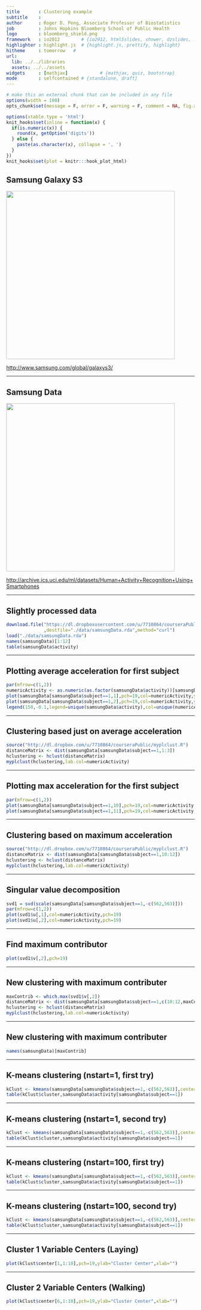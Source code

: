 ```yaml
---
title       : Clustering example
subtitle    : 
author      : Roger D. Peng, Associate Professor of Biostatistics 
job         : Johns Hopkins Bloomberg School of Public Health
logo        : bloomberg_shield.png
framework   : io2012        # {io2012, html5slides, shower, dzslides, ...}
highlighter : highlight.js  # {highlight.js, prettify, highlight}
hitheme     : tomorrow   # 
url:
  lib: ../../libraries
  assets: ../../assets
widgets     : [mathjax]            # {mathjax, quiz, bootstrap}
mode        : selfcontained # {standalone, draft}
---
```



```r
# make this an external chunk that can be included in any file
options(width = 100)
opts_chunk$set(message = F, error = F, warning = F, comment = NA, fig.align = 'center', dpi = 100, tidy = F, cache = T, cache.path = '.cache/', fig.path = 'fig/')

options(xtable.type = 'html')
knit_hooks$set(inline = function(x) {
  if(is.numeric(x)) {
    round(x, getOption('digits'))
  } else {
    paste(as.character(x), collapse = ', ')
  }
})
knit_hooks$set(plot = knitr:::hook_plot_html)
```

## Samsung Galaxy S3

<img class=center src=../../assets/img/samsung.png height=450>

[http://www.samsung.com/global/galaxys3/](http://www.samsung.com/global/galaxys3/)


---

## Samsung Data

<img class=center src=../../assets/img/ucisamsung.png height=450>

[http://archive.ics.uci.edu/ml/datasets/Human+Activity+Recognition+Using+Smartphones](http://archive.ics.uci.edu/ml/datasets/Human+Activity+Recognition+Using+Smartphones)


---

## Slightly processed data

```r
download.file("https://dl.dropboxusercontent.com/u/7710864/courseraPublic/samsungData.rda"
              ,destfile="./data/samsungData.rda",method="curl")
load("./data/samsungData.rda")
names(samsungData)[1:12]
table(samsungData$activity)
```

---

## Plotting average acceleration for first subject

```r
par(mfrow=c(1,2))
numericActivity <- as.numeric(as.factor(samsungData$activity))[samsungData$subject==1]
plot(samsungData[samsungData$subject==1,1],pch=19,col=numericActivity,ylab=names(samsungData)[1])
plot(samsungData[samsungData$subject==1,2],pch=19,col=numericActivity,ylab=names(samsungData)[2])
legend(150,-0.1,legend=unique(samsungData$activity),col=unique(numericActivity),pch=19)
```

---

## Clustering based just on average acceleration


```r
source("http://dl.dropbox.com/u/7710864/courseraPublic/myplclust.R")
distanceMatrix <- dist(samsungData[samsungData$subject==1,1:3])
hclustering <- hclust(distanceMatrix)
myplclust(hclustering,lab.col=numericActivity)
```


---

## Plotting max acceleration for the first subject

```r
par(mfrow=c(1,2))
plot(samsungData[samsungData$subject==1,10],pch=19,col=numericActivity,ylab=names(samsungData)[10])
plot(samsungData[samsungData$subject==1,11],pch=19,col=numericActivity,ylab=names(samsungData)[11])
```

---

## Clustering based on maximum acceleration

```r
source("http://dl.dropbox.com/u/7710864/courseraPublic/myplclust.R")
distanceMatrix <- dist(samsungData[samsungData$subject==1,10:12])
hclustering <- hclust(distanceMatrix)
myplclust(hclustering,lab.col=numericActivity)
```



---

## Singular value decomposition

```r
svd1 = svd(scale(samsungData[samsungData$subject==1,-c(562,563)]))
par(mfrow=c(1,2))
plot(svd1$u[,1],col=numericActivity,pch=19)
plot(svd1$u[,2],col=numericActivity,pch=19)
```

---

## Find maximum contributor

```r
plot(svd1$v[,2],pch=19)

```


---

##  New clustering with maximum contributer

```r
maxContrib <- which.max(svd1$v[,2])
distanceMatrix <- dist(samsungData[samsungData$subject==1,c(10:12,maxContrib)])
hclustering <- hclust(distanceMatrix)
myplclust(hclustering,lab.col=numericActivity)                             
```


---

##  New clustering with maximum contributer

```r
names(samsungData)[maxContrib]                          
```

---

##  K-means clustering (nstart=1, first try)

```r
kClust <- kmeans(samsungData[samsungData$subject==1,-c(562,563)],centers=6)
table(kClust$cluster,samsungData$activity[samsungData$subject==1])
```



---

##  K-means clustering (nstart=1, second try)

```r
kClust <- kmeans(samsungData[samsungData$subject==1,-c(562,563)],centers=6,nstart=1)
table(kClust$cluster,samsungData$activity[samsungData$subject==1])
```


---

##  K-means clustering (nstart=100, first try)

```r
kClust <- kmeans(samsungData[samsungData$subject==1,-c(562,563)],centers=6,nstart=100)
table(kClust$cluster,samsungData$activity[samsungData$subject==1])
```



---

##  K-means clustering (nstart=100, second try)

```r
kClust <- kmeans(samsungData[samsungData$subject==1,-c(562,563)],centers=6,nstart=100)
table(kClust$cluster,samsungData$activity[samsungData$subject==1])
```

---

##  Cluster 1 Variable Centers (Laying)

```r
plot(kClust$center[1,1:10],pch=19,ylab="Cluster Center",xlab="")
```


---

##  Cluster 2 Variable Centers (Walking)

```r
plot(kClust$center[6,1:10],pch=19,ylab="Cluster Center",xlab="")
```


